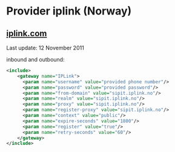 
# Provider iplink (Norway) 

 

## [iplink.com](http://IPLink.com)

Last update: 12 November 2011

  
inbound and outbound:

```xml
<include>
    <gateway name="IPLink">
      <param name="username" value="provided phone number"/>
      <param name="password" value="provided password"/>
      <param name="from-domain" value="sipit.iplink.no"/>
      <param name="realm" value="sipit.iplink.no"/>
      <param name="proxy" value="sipit.iplink.no"/>
      <param name="register-proxy" value="sipit.iplink.no"/>
      <param name="context" value="public"/>
      <param name="expire-seconds" value="1800"/>
      <param name="register" value="true"/>
      <param name="retry-seconds" value="60"/>
    </gateway>
</include> 
```


